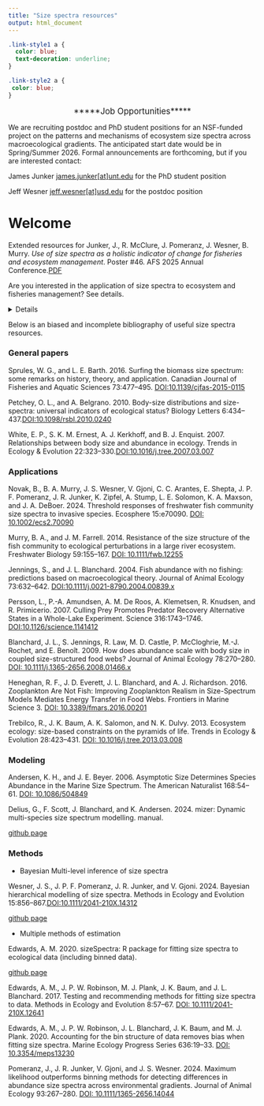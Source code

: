 ```yaml
---
title: "Size spectra resources"
output: html_document
---
```


```css
.link-style1 a {
  color: blue;
  text-decoration: underline;
}

.link-style2 a {
 color: blue;
}

```

<center><big>*****Job Opportunities*****</big></center>

We are recruiting postdoc and PhD student positions for an NSF-funded project on the patterns and mechanisms of ecosystem size spectra across macroecological gradients. The anticipated start date would be in Spring/Summer 2026. Formal announcements are forthcoming, but if you are interested contact:

James Junker [james.junker[at]unt.edu](mailto:james.junker@unt.edu) for the PhD student position

Jeff Wesner [jeff.wesner[at]usd.edu](mailto:jeff.wesner@usd.edu) for the postdoc position

# Welcome

Extended resources for Junker, J., R. McClure, J. Pomeranz, J. Wesner, B. Murry. *Use of size spectra as a holistic indicator of change for fisheries and ecosystem management*. Poster #46. AFS 2025 Annual Conference.[PDF](Junker_AFS2025_Poster.pdf)


Are you interested in the application of size spectra to ecosystem and fisheries management? See details.

<details>

___

The ISD arises from multiple theories in ecology and has potential as a universal
indicator. However, our understanding of the macroecology of the ISD is limited, particularly for non-marine ecosystems, as most studies
have been limited to small spatial or temporal scales. Multiple
agencies routinely collect these data (e.g., NEON, LTER, fisheries agencies, etc.), but it is not
currently possible to analyze macroecological or temporal trends in size spectra because the data
have not been compiled and harmonized. Gathering these data will allow ecologists to quantify
spatial and temporal variation in size-abundance scaling across freshwater ecosystems and to test
theory-driven hypotheses for how that scaling responds to fisheries management decisions (e.g., changing regulations and harvest, stocking) and natural and anthropogenic change (e.g., species invasions, eutrophication, warming). 

***** Are you a manager of fisheries data that collects body size information? Would you like to use size spectra as a potential management metric? *****

We are assessing the interest in broader use of size spectra for understanding and managing inland fisheries. This might include workshops at conferences like AFS, shared learning resource collections, web portals to automate analysis of community size spectra, or other opportunities for data syntheses.

If you are interested, please reach out to [james.junker[at]unt.edu](mailto:james.junker@unt.edu).

___

</details>



Below is an biased and incomplete bibliography of useful size spectra resources. 

### General papers

Sprules, W. G., and L. E. Barth. 2016. Surfing the biomass size spectrum: some remarks on history, theory, and application. Canadian Journal of Fisheries and Aquatic Sciences 73:477–495. [DOI:10.1139/cjfas-2015-0115](https://doi.org/10.1139/cjfas-2015-0115)

Petchey, O. L., and A. Belgrano. 2010. Body-size distributions and size-spectra: universal indicators of ecological status? Biology Letters 6:434–437.[DOI:10.1098/rsbl.2010.0240](https://doi.org/10.1098/rsbl.2010.0240)

White, E. P., S. K. M. Ernest, A. J. Kerkhoff, and B. J. Enquist. 2007. Relationships between body size and abundance in ecology. Trends in Ecology & Evolution 22:323–330.[DOI:10.1016/j.tree.2007.03.007](https://doi.org/10.1016/j.tree.2007.03.007)


### Applications

Novak, B., B. A. Murry, J. S. Wesner, V. Gjoni, C. C. Arantes, E. Shepta, J. P. F. Pomeranz, J. R. Junker, K. Zipfel, A. Stump, L. E. Solomon, K. A. Maxson, and J. A. DeBoer. 2024. Threshold responses of freshwater fish community size spectra to invasive species. Ecosphere 15:e70090. [DOI: 10.1002/ecs2.70090](https://onlinelibrary.wiley.com/doi/abs/10.1002/ecs2.70090)

Murry, B. A., and J. M. Farrell. 2014. Resistance of the size structure of the fish community to ecological perturbations in a large river ecosystem. Freshwater Biology 59:155–167. [DOI: 10.1111/fwb.12255](https://onlinelibrary.wiley.com/doi/abs/10.1111/fwb.12255)

Jennings, S., and J. L. Blanchard. 2004. Fish abundance with no fishing: predictions based on macroecological theory. Journal of Animal Ecology 73:632–642. [DOI:10.1111/j.0021-8790.2004.00839.x](https://besjournals.onlinelibrary.wiley.com/doi/10.1111/j.0021-8790.2004.00839.x)

Persson, L., P.-A. Amundsen, A. M. De Roos, A. Klemetsen, R. Knudsen, and R. Primicerio. 2007. Culling Prey Promotes Predator Recovery Alternative States in a Whole-Lake Experiment. Science 316:1743–1746. [DOI:10.1126/science.1141412](https://www.science.org/doi/10.1126/science.1141412)

Blanchard, J. L., S. Jennings, R. Law, M. D. Castle, P. McCloghrie, M.-J. Rochet, and E. Benoît. 2009. How does abundance scale with body size in coupled size-structured food webs? Journal of Animal Ecology 78:270–280. [DOI: 10.1111/j.1365-2656.2008.01466.x](https://onlinelibrary.wiley.com/doi/10.1111/j.1365-2656.2008.01466.x)

Heneghan, R. F., J. D. Everett, J. L. Blanchard, and A. J. Richardson. 2016. Zooplankton Are Not Fish: Improving Zooplankton Realism in Size-Spectrum Models Mediates Energy Transfer in Food Webs. Frontiers in Marine Science 3. [DOI: 10.3389/fmars.2016.00201](https://www.frontiersin.org/articles/10.3389/fmars.2016.00201/full)

Trebilco, R., J. K. Baum, A. K. Salomon, and N. K. Dulvy. 2013. Ecosystem ecology: size-based constraints on the pyramids of life. Trends in Ecology & Evolution 28:423–431. [DOI: 10.1016/j.tree.2013.03.008](https://www.sciencedirect.com/science/article/pii/S0169534713000888)

### Modeling

Andersen, K. H., and J. E. Beyer. 2006. Asymptotic Size Determines Species Abundance in the Marine Size Spectrum. The American Naturalist 168:54–61. [DOI: 10.1086/504849](http://www.journals.uchicago.edu/doi/10.1086/504849)

Delius, G., F. Scott, J. Blanchard, and K. Andersen. 2024. mizer: Dynamic multi-species size spectrum modelling. manual.

[github page](https://sizespectrum.org/mizer/)

### Methods

* Bayesian Multi-level inference of size spectra

Wesner, J. S., J. P. F. Pomeranz, J. R. Junker, and V. Gjoni. 2024. Bayesian hierarchical modelling of size spectra. Methods in Ecology and Evolution 15:856–867.[DOI:10.1111/2041-210X.14312](https://doi.org/10.1111/2041-210X.14312)

[github page](https://github.com/jswesner/isdbayes)

* Multiple methods of estimation

Edwards, A. M. 2020. sizeSpectra: R package for fitting size spectra to ecological data (including binned data).

[github page](https://github.com/andrew-edwards/sizeSpectra)

Edwards, A. M., J. P. W. Robinson, M. J. Plank, J. K. Baum, and J. L. Blanchard. 2017. Testing and recommending methods for fitting size spectra to data. Methods in Ecology and Evolution 8:57–67. [DOI: 10.1111/2041-210X.12641](http://besjournals.onlinelibrary.wiley.com/doi/abs/10.1111/2041-210X.12641)

Edwards, A. M., J. P. W. Robinson, J. L. Blanchard, J. K. Baum, and M. J. Plank. 2020. Accounting for the bin structure of data removes bias when fitting size spectra. Marine Ecology Progress Series 636:19–33. [DOI: 10.3354/meps13230](https://doi.org/10.3354/meps13230)

Pomeranz, J., J. R. Junker, V. Gjoni, and J. S. Wesner. 2024. Maximum likelihood outperforms binning methods for detecting differences in abundance size spectra across environmental gradients. Journal of Animal Ecology 93:267–280. [DOI: 10.1111/1365-2656.14044](https://besjournals.onlinelibrary.wiley.com/doi/10.1111/1365-2656.14044)

